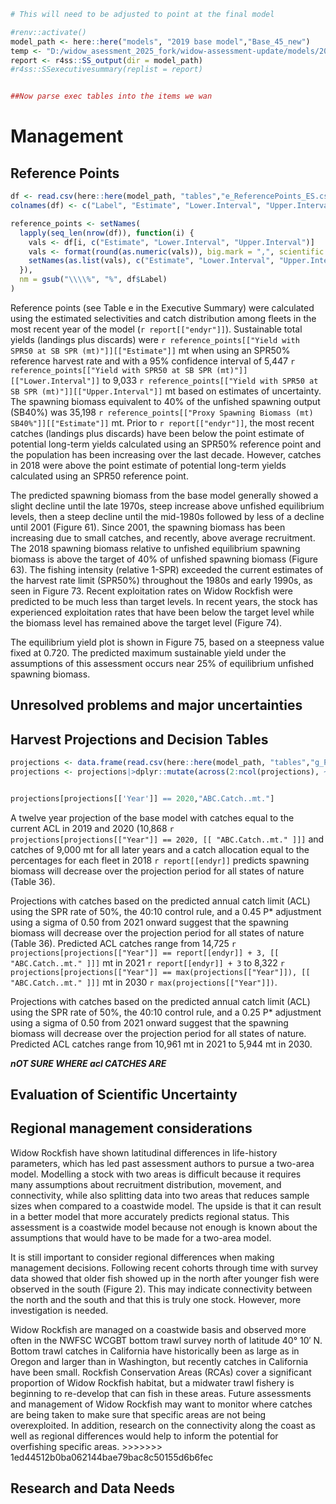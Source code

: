 <!-- -->
<!-- Load the report from the completed model -->
```r

# This will need to be adjusted to point at the final model

#renv::activate()
model_path <- here::here("models", "2019 base model","Base_45_new")
temp <- "D:/widow_asessment_2025_fork/widow-assessment-update/models/2019 base model/Base_45_new"
report <- r4ss::SS_output(dir = model_path)
#r4ss::SSexecutivesummary(replist = report) 


##Now parse exec tables into the items we wan
```




# Management 

## Reference Points

```r
df <- read.csv(here::here(model_path, "tables","e_ReferencePoints_ES.csv"),stringsAsFactors = FALSE)
colnames(df) <- c("Label", "Estimate", "Lower.Interval", "Upper.Interval")

reference_points <- setNames(
  lapply(seq_len(nrow(df)), function(i) {
    vals <- df[i, c("Estimate", "Lower.Interval", "Upper.Interval")]
    vals <- format(round(as.numeric(vals)), big.mark = ",", scientific = FALSE)
    setNames(as.list(vals), c("Estimate", "Lower.Interval", "Upper.Interval"))
  }),
  nm = gsub("\\\\%", "%", df$Label)
)


```


<!-- 1. Unfished spawning stock biomass, summary age biomass, and recruitment, along with unfished spawning stock output.  -->
<!-- 2. Reference points based on B40% for rockfish and round fish and on B25% for flatfish (spawning biomass and/or output, SPR, exploitation rate, equilibrium yield).  -->
<!-- 3.   Reference points based on default SPR proxy (spawning biomass and/or output, SPR, exploitation rate, equilibrium yield).  -->
<!-- 4. Reference points based on MSY (if estimated) (spawning biomass and/or output, SPR, exploitation rate, equilibrium yield).  -->
<!-- 5. Equilibrium yield curve showing various BMSY proxies.   -->
 
 Reference points (see Table e in the Executive Summary) were calculated using the estimated selectivities
and catch distribution among fleets in the most recent year of the model (`r report[["endyr"]]`). Sustainable total yields
(landings plus discards) were `r reference_points[["Yield with SPR50 at SB SPR (mt)"]][["Estimate"]]` mt when using an SPR50% reference harvest rate and with a 95%
confidence interval of 5,447 `r reference_points[["Yield with SPR50 at SB SPR (mt)"]][["Lower.Interval"]]`
to 9,033 `r reference_points[["Yield with SPR50 at SB SPR (mt)"]][["Upper.Interval"]]`
mt based on estimates of uncertainty. The spawning biomass
equivalent to 40% of the unfished spawning output (SB40%) was 35,198 `r reference_points[["Proxy Spawning Biomass (mt) SB40%"]][["Estimate"]]`
mt. Prior to `r report[["endyr"]]`, the most recent
catches (landings plus discards) have been below the point estimate of potential long-term yields
calculated using an SPR50% reference point and the population has been increasing over the last decade.
However, catches in 2018 were above the point estimate of potential long-term yields calculated using an
SPR50 reference point.

The predicted spawning biomass from the base model generally showed a slight decline until the late
1970s, steep increase above unfished equilibrium levels, then a steep decline until the mid-1980s followed
by less of a decline until 2001 (Figure 61). Since 2001, the spawning biomass has been increasing due to
small catches, and recently, above average recruitment. The 2018 spawning biomass relative to unfished
equilibrium spawning biomass is above the target of 40% of unfished spawning biomass (Figure 63). The
fishing intensity (relative 1-SPR) exceeded the current estimates of the harvest rate limit (SPR50%)
throughout the 1980s and early 1990s, as seen in Figure 73. Recent exploitation rates on Widow Rockfish
were predicted to be much less than target levels. In recent years, the stock has experienced exploitation
rates that have been below the target level while the biomass level has remained above the target level
(Figure 74).

The equilibrium yield plot is shown in Figure 75, based on a steepness value fixed at 0.720. The
predicted maximum sustainable yield under the assumptions of this assessment occurs near 25% of
equilibrium unfished spawning biomass.

## Unresolved problems and major uncertainties


## Harvest Projections and Decision Tables
```r
projections <- data.frame(read.csv(here::here(model_path, "tables","g_Projections_ES.csv"),stringsAsFactors = FALSE))
projections <- projections|>dplyr::mutate(across(2:ncol(projections), ~ round(.x)))


projections[projections[['Year']] == 2020,"ABC.Catch..mt."]
```



A twelve year projection of the base model with catches equal to the current ACL in 2019 and 2020
(10,868 `r projections[projections[["Year"]] == 2020, [[ "ABC.Catch..mt." ]]]` and catches of 9,000 mt for all later years and a catch allocation equal to the percentages for
each fleet in 2018 `r report[[endyr]]` predicts spawning biomass will decrease over the projection period for all states of
nature (Table 36).

Projections with catches based on the predicted annual catch limit (ACL) using the SPR rate of 50%, the
40:10 control rule, and a 0.45 P* adjustment using a sigma of 0.50 from 2021 onward suggest that the
spawning biomass will decrease over the projection period for all states of nature (Table 36). Predicted
ACL catches range from 14,725 `r projections[projections[["Year"]] == report[[endyr]] + 3, [[ "ABC.Catch..mt." ]]]` mt in 2021 `r report[[endyr]] + 3` 
to 8,322 `r projections[projections[["Year"]] == max(projections[["Year"]]), [[ "ABC.Catch..mt." ]]]` mt in 2030 `r max(projections[["Year"]])`.

Projections with catches based on the predicted annual catch limit (ACL) using the SPR rate of 50%, the
40:10 control rule, and a 0.25 P* adjustment using a sigma of 0.50 from 2021 onward suggest that the
spawning biomass will decrease over the projection period for all states of nature. Predicted ACL catches
range from 10,961 mt in 2021 to 5,944 mt in 2030. 

***nOT SURE WHERE acl CATCHES ARE ***

## Evaluation of Scientific Uncertainty

## Regional management considerations


Widow Rockfish have shown latitudinal differences in life-history parameters, which has led past assessment authors to pursue a two-area model. Modelling a stock with two areas is difficult because it requires many assumptions about recruitment distribution, movement, and connectivity, while also splitting data into two areas that reduces sample sizes when compared to a coastwide model. The upside is that it can result in a better model that more accurately predicts regional status. This assessment is a coastwide model because not enough is known about the assumptions that would have to be made for a two-area model. 

It is still important to consider regional differences when making management decisions. Following recent cohorts through time with survey data showed that older fish showed up in the north after younger fish were observed in the south (Figure 2). This may indicate connectivity between the north and the south and that this is truly one stock. However, more investigation is needed.

Widow Rockfish are managed on a coastwide basis and observed more often in the NWFSC WCGBT bottom trawl survey north of latitude 40° 10′ N. Bottom trawl catches in California have historically been as large as in Oregon and larger than in Washington, but recently catches in California have been small. Rockfish Conservation Areas (RCAs) cover a significant proportion of Widow Rockfish habitat, but a midwater trawl fishery is beginning to re-develop that can fish in these areas. Future assessments and management of Widow Rockfish may want to monitor where catches are being taken to make sure that specific areas are not being overexploited. In addition, research on the connectivity along the coast as well as regional differences would help to inform the potential for overfishing specific areas.
>>>>>>> 1ed44512b0ba062144bae79bac8c50155d6b6fec

## Research and Data Needs

<!-- 1. Describe progress on Research and Data Needs items identified in the most recent previous stock assessment document and associated STAR panel report.  -->
<!-- 2. Describe new research and data needs and specify their priority (high, medium, low).  -->